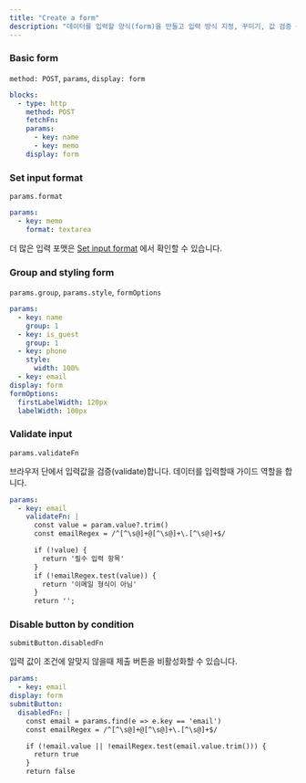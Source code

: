 ```yaml
---
title: "Create a form"
description: "데이터를 입력할 양식(form)을 만들고 입력 방식 지정, 꾸미기, 값 검증 등 세부 설정이 가능합니다."
---
```


### Basic form

`method: POST`, `params`, `display: form`

```yaml
blocks:
  - type: http
    method: POST
    fetchFn: 
    params:
      - key: name
      - key: memo
    display: form
```

### Set input format

`params.format`

```yaml
params:
  - key: memo
    format: textarea
```

더 많은 입력 포맷은 [Set input format](set-input-format) 에서 확인할 수 있습니다.

### Group and styling form

`params.group`, `params.style`, `formOptions`

```yaml
params:
  - key: name
    group: 1
  - key: is_guest
    group: 1
  - key: phone
    style:
      width: 100%
  - key: email
display: form
formOptions:
  firstLabelWidth: 120px
  labelWidth: 100px
```

### Validate input

`params.validateFn`

브라우저 단에서 입력값을 검증(validate)합니다. 데이터를 입력할때 가이드 역할을 합니다.

```yaml
params:
  - key: email
    validateFn: |
      const value = param.value?.trim()
      const emailRegex = /^[^\s@]+@[^\s@]+\.[^\s@]+$/

      if (!value) {
        return '필수 입력 항목'
      }
      if (!emailRegex.test(value)) {
        return '이메일 형식이 아님'
      }
      return '';
```

### Disable button by condition

`submitButton.disabledFn`

입력 값이 조건에 알맞지 않을때 제출 버튼을 비활성화할 수 있습니다.

```yaml
params:
  - key: email
display: form
submitButton: 
  disabledFn: |
    const email = params.find(e => e.key == 'email')
    const emailRegex = /^[^\s@]+@[^\s@]+\.[^\s@]+$/

    if (!email.value || !emailRegex.test(email.value.trim())) {
      return true
    }
    return false
```